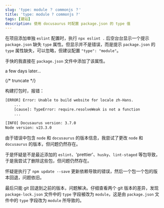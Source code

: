 ```yaml
---
slug: 'type: module ？ commonjs ？'
title: 'type: module ? commonjs ?'
tags: [建站]
description: 使用 docusaurus 时配置 package.json 的 type 值
---
```


在项目添加单独 `eslint` 配置时，执行 `npx eslint .` 后空台台显示一个提示 `package.json` 缺失 `type` 属性。但显示并不是错误，而是提示 `package.json` 的 `type` 属性缺失，可以忽略，但建议配置 `"type": "module"`。

手快的我直接在 `package.json` 文件中添加了该属性。

a few days later...

{/* truncate */}

构建打包时，报错：

```bash
[ERROR] Error: Unable to build website for locale zh-Hans.
    ...
    [cause]: TypeError: require.resolveWeak is not a function
    ...

[INFO] Docusaurus version: 3.7.0
Node version: v23.3.0
```

由于错误中包含 `node` 和 `docusaurus` 的版本信息，我尝试了更改 `node` 和 `docusaurus` 的版本，但问题仍然存在。

于是怀疑是不是最近添加的 `eslint`、'prettier'、`husky`、`lint-staged` 等包导致，于是我尝试了删除这些包，但问题仍然存在。

怀疑是执行了 `npm update --save` 更新依赖导致的错误，然后一个包一个包的版本回退，问题依旧。

最后只能 git 回退到之前的版本，问题解决。仔细查看两个 git 版本的差异，发现 `package-lock.json` 文件中的 `type` 字段被改为 `module`，这是由 `package.json` 文件中的 `type` 字段改为 `module` 所导致的。
